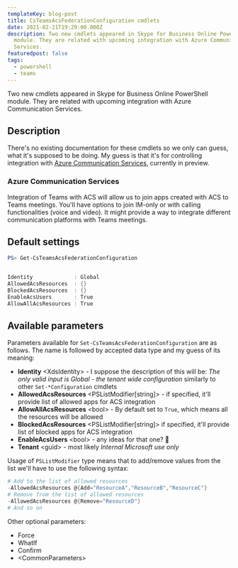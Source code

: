 ```yaml
---
templateKey: blog-post
title: CsTeamsAcsFederationConfiguration cmdlets
date: 2021-02-21T19:29:00.000Z
description: Two new cmdlets appeared in Skype for Business Online PowerShell
  module. They are related with upcoming integration with Azure Communication
  Services.
featuredpost: false
tags:
  - powershell
  - teams
---
```

Two new cmdlets appeared in Skype for Business Online PowerShell module. They are related with upcoming integration with Azure Communication Services.

## Description

There's no existing documentation for these cmdlets so we only can guess, what it's supposed to be doing. My guess is that it's for controlling integration with [Azure Communication Services](https://azure.microsoft.com/en-us/services/communication-services/), currently in preview.

### Azure Communication Services

Integration of Teams with ACS will allow us to join apps created with ACS to Teams meetings. You'll have options to join IM-only or with calling functionalities (voice and video). It might provide a way to integrate different communication platforms with Teams meetings.

## Default settings

```powershell
PS> Get-CsTeamsAcsFederationConfiguration


Identity             : Global
AllowedAcsResources  : {}
BlockedAcsResources  : {}
EnableAcsUsers       : True
AllowAllAcsResources : True
```

## Available parameters

Parameters available for `Set-CsTeamsAcsFederationConfiguration` are as follows. The name is followed by accepted data type and my guess of its meaning:

* **Identity** \<XdsIdentity\> - I suppose the description of this will be: *The only valid input is Global - the tenant wide configuration* similarly to other `Set-*Configuration` cmdlets
* **AllowedAcsResources** \<PSListModifier[string]\> - if specified, it'll provide list of allowed apps for ACS integration
* **AllowAllAcsResources** \<bool\> - By default set to `True`, which means all the resources will be allowed
* **BlockedAcsResources** \<PSListModifier[string]\> if specified, it'll provide list of blocked apps for ACS integration
* **EnableAcsUsers** \<bool\> - any ideas for that one? 🤔
* **Tenant** \<guid\> - most likely *Internal Microsoft use only*

Usage of `PSListModifier` type means that to add/remove values from the list we'll have to use the following syntax:

```powershell
# Add to the list of allowed resources
-AllowedAcsResources @{Add="ResourceA","ResourceB","ResourceC"}
# Remove from the list of allowed resources
-AllowedAcsResources @{Remove="ResourceD"}
# And so on
```

Other optional parameters:

* Force
* WhatIf
* Confirm
* \<CommonParameters\>